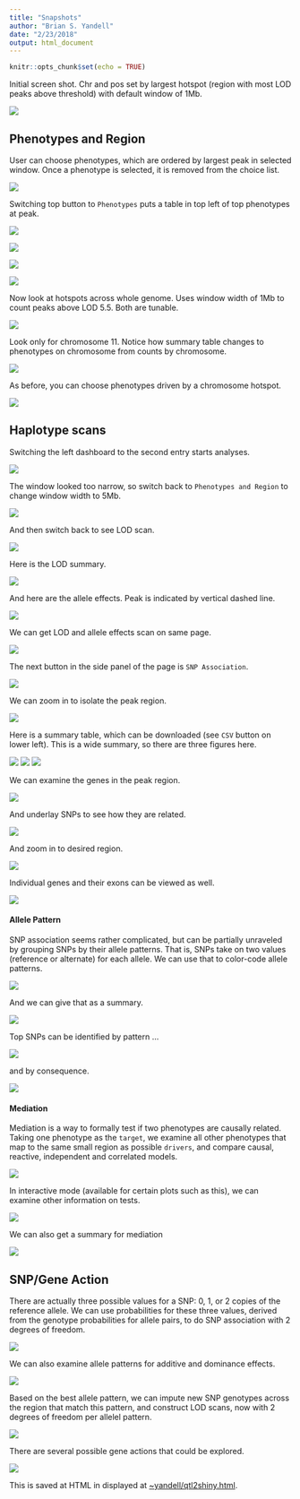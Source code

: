 ```yaml
---
title: "Snapshots"
author: "Brian S. Yandell"
date: "2/23/2018"
output: html_document
---
```


```r
knitr::opts_chunk$set(echo = TRUE)
```

Initial screen shot. Chr and pos set by largest hotspot (region with most LOD peaks above threshold) with default window of 1Mb.

![](initial_screen.png)

## Phenotypes and Region

User can choose phenotypes, which are ordered by largest peak in selected window. Once a phenotype is selected, it is removed from the choice list.

![](initial_choose_phenotypes.png)

Switching top button to `Phenotypes` puts a table in top left of top phenotypes at peak.

![](phenotypes.png)

![](pheno_covariates.png)

![](pheno_trans.png)

![](pheno_types_raw.png)

Now look at hotspots across whole genome. Uses window width of 1Mb to count peaks above LOD 5.5. Both are tunable.

![](hotspots.png)

Look only for chromosome 11. Notice how summary table changes to phenotypes on chromosome from counts by chromosome.

![](hotspots_chr_11.png)

As before, you can choose phenotypes driven by a chromosome hotspot.

![](choose_phenotypes.png)

## Haplotype scans

Switching the left dashboard to the second entry starts analyses.

![](lod_scan_1Mb.png)

The window looked too narrow, so switch back to `Phenotypes and Region` to change window width to 5Mb.

![](change_window.png)

And then switch back to see LOD scan.

![](lod_scan_5Mb.png)

Here is the LOD summary.

![](lod_scan_summary.png)

And here are the allele effects. Peak is indicated by vertical dashed line.

![](allele_effects.png)

We can get LOD and allele effects scan on same page.

![](lod_and_allele_effects.png)

The next button in the side panel of the page is `SNP Association`.


![](SNP_scan.png)

We can zoom in to isolate the peak region.

![](SNP_scan_zoom.png)

Here is a summary table, which can be downloaded (see `CSV` button on lower left). This is a wide summary, so there are three figures here.

![](SNP_summary_1.png)
![](SNP_summary_2.png)
![](SNP_summary_3.png)

We can examine the genes in the peak region.

![](genes_in_region.png)

And underlay SNPs to see how they are related.

![](genes_in_region_SNPs.png)

And zoom in to desired region.

![](genes_in_region_SNPs_zoom.png)

Individual genes and their exons can be viewed as well.

![](gene_with_exons.png)

#### Allele Pattern

SNP association seems rather complicated, but can be partially unraveled by grouping SNPs by their allele patterns. That is, SNPs take on two values (reference or alternate) for each allele. We can use that to color-code allele patterns.

![](allele_pattern.png)

And we can give that as a summary.

![](allele_pattern_summary.png)

Top SNPs can be identified by pattern ...

![](top_SNPs_pattern.png)

and by consequence.

![](top_SNPs_consequence.png)

#### Mediation

Mediation is a way to formally test if two phenotypes are causally related. Taking one phenotype as the `target`, we examine all other phenotypes that map to the same small region as possible `drivers`, and compare causal, reactive, independent and correlated models.

![](mediation.png)

In interactive mode (available for certain plots such as this), we can examine other information on tests.

![](mediation_interactive.png)

We can also get a summary for mediation

![](mediation_summary.png)

## SNP/Gene Action

There are actually three possible values for a SNP: 0, 1, or 2 copies of the reference allele. We can use probabilities for these three values, derived from the genotype probabilities for allele pairs, to do SNP association with 2 degrees of freedom.

![](SNP_scan_dominance.png)

We can also examine allele patterns for additive and dominance effects.

![](allele_pattern_dominance.png)

Based on the best allele pattern, we can impute new SNP genotypes across the region that match this pattern, and construct LOD scans, now with 2 degrees of freedom per allelel pattern.

![](lod_scan_dominance.png)

There are several possible gene actions that could be explored.

![](gene_action_menu.png)

This is saved at HTML in displayed at [~yandell/qtl2shiny.html](http://www.stat.wisc.edu/~yandell/qtl2shiny.html).
